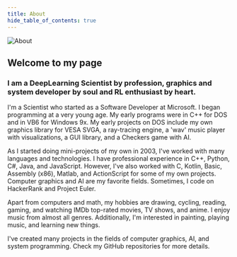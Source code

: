 ```yaml
---
title: About
hide_table_of_contents: true
---
```


![About](./cover.jpg)

## Welcome to my page

### I am a DeepLearning Scientist by profession, graphics and system developer by soul and RL enthusiast by heart.

I'm a Scientist who started as a Software Developer at Microsoft. I began
programming at a very young age. My early programs were in C++ for DOS and
in VB6 for Windows 9x. My early projects on DOS include my own graphics
library for VESA SVGA, a ray-tracing engine, a 'wav' music player with
visualizations, a GUI library, and a Checkers game with AI.


As I started doing mini-projects of my own in 2003, I've worked with many
languages and technologies. I have professional experience in C++, Python,
C#, Java, and JavaScript. However, I've also worked with C, Kotlin, Basic,
Assembly (x86), Matlab, and ActionScript for some of my own projects.
Computer graphics and AI are my favorite fields.
Sometimes, I code on HackerRank and Project Euler.

Apart from computers and math, my hobbies are drawing, cycling, reading,
gaming, and watching IMDb top-rated movies, TV shows, and anime.
I enjoy music from almost all genres. Additionally, I'm interested in
painting, playing music, and learning new things.

I've created many projects in the fields of computer graphics, AI,
and system programming. Check my GitHub repositories for more details.

<SocialBar size="2x" />
